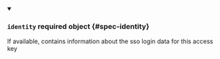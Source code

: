 


<details className="config-field" data-expandable="true" open>
<summary>

### `identity` <span className="config-field-required" data-required="false">required</span> <span className="config-field-type">object</span> <span className="config-field-default"></span> <span className="config-field-enum"></span> {#spec-identity}

If available, contains information about the sso login data for this
access key

</summary>

<PartialIdentityreference />


</details>
